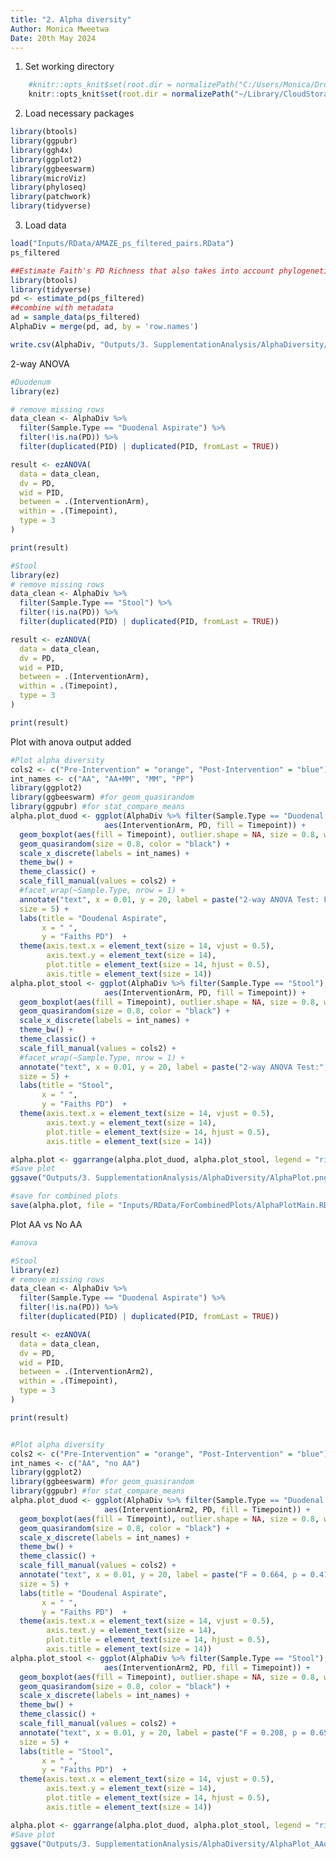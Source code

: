 ```yaml
---
title: "2. Alpha diversity"
Author: Monica Mweetwa
Date: 20th May 2024
---
```


1. Set working directory
```r
    #knitr::opts_knit$set(root.dir = normalizePath("C:/Users/Monica/Dropbox/AMAZE")) 
    knitr::opts_knit$set(root.dir = normalizePath("~/Library/CloudStorage/Dropbox/AMAZE")) 
```

2. Load necessary packages 
```r
library(btools)
library(ggpubr) 
library(ggh4x)
library(ggplot2)
library(ggbeeswarm)
library(microViz)
library(phyloseq)
library(patchwork)
library(tidyverse)
```

3. Load data
```r
load("Inputs/RData/AMAZE_ps_filtered_pairs.RData")
ps_filtered
```

```r
##Estimate Faith's PD Richness that also takes into account phylogenetic relationship 
library(btools)
library(tidyverse)
pd <- estimate_pd(ps_filtered)
##combine with metadata 
ad = sample_data(ps_filtered)
AlphaDiv = merge(pd, ad, by = 'row.names')

write.csv(AlphaDiv, "Outputs/3. SupplementationAnalysis/AlphaDiversity/Alpha_div.csv")
```


2-way ANOVA
```r
#Duodenum
library(ez)

# remove missing rows
data_clean <- AlphaDiv %>%
  filter(Sample.Type == "Duodenal Aspirate") %>%
  filter(!is.na(PD)) %>%
  filter(duplicated(PID) | duplicated(PID, fromLast = TRUE))

result <- ezANOVA(
  data = data_clean,
  dv = PD,
  wid = PID,
  between = .(InterventionArm),
  within = .(Timepoint),
  type = 3
)

print(result)

#Stool
library(ez)
# remove missing rows
data_clean <- AlphaDiv %>%
  filter(Sample.Type == "Stool") %>%
  filter(!is.na(PD)) %>%
  filter(duplicated(PID) | duplicated(PID, fromLast = TRUE))

result <- ezANOVA(
  data = data_clean,
  dv = PD,
  wid = PID,
  between = .(InterventionArm),
  within = .(Timepoint),
  type = 3
)

print(result)
```

Plot with anova output added
```r
#Plot alpha diversity
cols2 <- c("Pre-Intervention" = "orange", "Post-Intervention" = "blue")
int_names <- c("AA", "AA+MM", "MM", "PP")
library(ggplot2)
library(ggbeeswarm) #for geom_quasirandom
library(ggpubr) #for stat_compare_means
alpha.plot_duod <- ggplot(AlphaDiv %>% filter(Sample.Type == "Duodenal Aspirate"), 
                     aes(InterventionArm, PD, fill = Timepoint)) + 
  geom_boxplot(aes(fill = Timepoint), outlier.shape = NA, size = 0.8, width = 0.8) +
  geom_quasirandom(size = 0.8, color = "black") + 
  scale_x_discrete(labels = int_names) +
  theme_bw() + 
  theme_classic() +
  scale_fill_manual(values = cols2) +
  #facet_wrap(~Sample.Type, nrow = 1) +
  annotate("text", x = 0.01, y = 20, label = paste("2-way ANOVA Test: F = 0.32, p = 0.813"),
  size = 5) +
  labs(title = "Doudenal Aspirate",
       x = " ", 
       y = "Faiths PD")  +
  theme(axis.text.x = element_text(size = 14, vjust = 0.5),
        axis.text.y = element_text(size = 14),
        plot.title = element_text(size = 14, hjust = 0.5),
        axis.title = element_text(size = 14))
alpha.plot_stool <- ggplot(AlphaDiv %>% filter(Sample.Type == "Stool"), 
                     aes(InterventionArm, PD, fill = Timepoint)) + 
  geom_boxplot(aes(fill = Timepoint), outlier.shape = NA, size = 0.8, width = 0.8) +
  geom_quasirandom(size = 0.8, color = "black") + 
  scale_x_discrete(labels = int_names) +
  theme_bw() + 
  theme_classic() +
  scale_fill_manual(values = cols2) +
  #facet_wrap(~Sample.Type, nrow = 1) +
  annotate("text", x = 0.01, y = 20, label = paste("2-way ANOVA Test:", "F = 1.88, p = 0.139"),
  size = 5) +
  labs(title = "Stool",
       x = " ", 
       y = "Faiths PD")  +
  theme(axis.text.x = element_text(size = 14, vjust = 0.5),
        axis.text.y = element_text(size = 14),
        plot.title = element_text(size = 14, hjust = 0.5),
        axis.title = element_text(size = 14))

alpha.plot <- ggarrange(alpha.plot_duod, alpha.plot_stool, legend = "right", common.legend = T)
#Save plot
ggsave("Outputs/3. SupplementationAnalysis/AlphaDiversity/AlphaPlot.png", plot = alpha.plot, dpi = 600, device = "png", width = 30, height = 15, units = "cm")

#save for combined plots
save(alpha.plot, file = "Inputs/RData/ForCombinedPlots/AlphaPlotMain.RData")
```

Plot AA vs No AA
```r
#anova

#Stool
library(ez)
# remove missing rows
data_clean <- AlphaDiv %>%
  filter(Sample.Type == "Duodenal Aspirate") %>%
  filter(!is.na(PD)) %>%
  filter(duplicated(PID) | duplicated(PID, fromLast = TRUE))

result <- ezANOVA(
  data = data_clean,
  dv = PD,
  wid = PID,
  between = .(InterventionArm2),
  within = .(Timepoint),
  type = 3
)

print(result)


#Plot alpha diversity
cols2 <- c("Pre-Intervention" = "orange", "Post-Intervention" = "blue")
int_names <- c("AA", "no AA")
library(ggplot2)
library(ggbeeswarm) #for geom_quasirandom
library(ggpubr) #for stat_compare_means
alpha.plot_duod <- ggplot(AlphaDiv %>% filter(Sample.Type == "Duodenal Aspirate"), 
                     aes(InterventionArm2, PD, fill = Timepoint)) + 
  geom_boxplot(aes(fill = Timepoint), outlier.shape = NA, size = 0.8, width = 0.8) +
  geom_quasirandom(size = 0.8, color = "black") + 
  scale_x_discrete(labels = int_names) +
  theme_bw() + 
  theme_classic() +
  scale_fill_manual(values = cols2) +
  annotate("text", x = 0.01, y = 20, label = paste("F = 0.664, p = 0.418"),
  size = 5) +
  labs(title = "Doudenal Aspirate",
       x = " ", 
       y = "Faiths PD")  +
  theme(axis.text.x = element_text(size = 14, vjust = 0.5),
        axis.text.y = element_text(size = 14),
        plot.title = element_text(size = 14, hjust = 0.5),
        axis.title = element_text(size = 14))
alpha.plot_stool <- ggplot(AlphaDiv %>% filter(Sample.Type == "Stool"), 
                     aes(InterventionArm2, PD, fill = Timepoint)) + 
  geom_boxplot(aes(fill = Timepoint), outlier.shape = NA, size = 0.8, width = 0.8) +
  geom_quasirandom(size = 0.8, color = "black") + 
  scale_x_discrete(labels = int_names) +
  theme_bw() + 
  theme_classic() +
  scale_fill_manual(values = cols2) +
  annotate("text", x = 0.01, y = 20, label = paste("F = 0.208, p = 0.65"),
  size = 5) +
  labs(title = "Stool",
       x = " ", 
       y = "Faiths PD")  +
  theme(axis.text.x = element_text(size = 14, vjust = 0.5),
        axis.text.y = element_text(size = 14),
        plot.title = element_text(size = 14, hjust = 0.5),
        axis.title = element_text(size = 14))

alpha.plot <- ggarrange(alpha.plot_duod, alpha.plot_stool, legend = "right", common.legend = T)
#Save plot
ggsave("Outputs/3. SupplementationAnalysis/AlphaDiversity/AlphaPlot_AAonly.png", plot = alpha.plot, dpi = 600, device = "png", width = 20, height = 10, units = "cm")

```